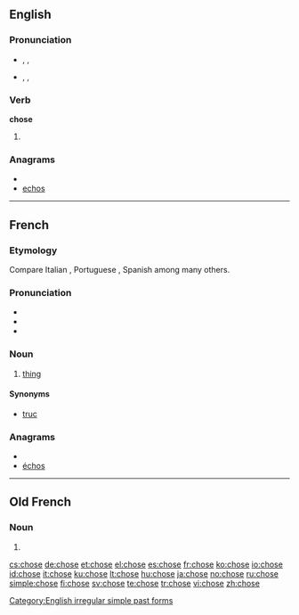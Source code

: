 {{also|Chose}}
==English==

===Pronunciation===
* {{a|UK}} {{enPR|chōz}}, {{IPA|/tʃəʊz/}}, {{SAMPA|/tS@Uz/}}
*: {{rhymes|əʊz}}
* {{a|US}} {{enPR|chōz}}, {{IPA|/tʃoʊz/}}, {{SAMPA|/tSoUz/}}
*: {{audio|en-us-chose.ogg|Audio (US)}}
*: {{rhymes|oʊz}}

===Verb===
'''chose'''

# {{simple past of|choose}}

===Anagrams===
* {{alphagram|cehos}}
* [[echos#English|echos]]


[[Category:English irregular simple past forms]]

----

==French==

===Etymology===
Compare Italian {{term|cosa|lang=it}}, Portuguese {{term|coisa|lang=pt}}, Spanish {{term|cosa|lang=es}} among many others.

===Pronunciation===
* {{IPA|/ʃoz/|lang=fr}}
* {{audio|Fr-chose.ogg|audio}}
* {{rhymes|oz|lang=fr}}

===Noun===
{{fr-noun|f}}

# [[thing]]

====Synonyms====
* [[truc]] {{m}}

===Anagrams===
* {{alphagram|cehos}}
* [[échos#French|échos]]

----

==Old French==

===Noun===
{{fro-noun-f}}

# {{alternative form of|[[cose#Old French|cose]]|lang=fro}}

[[cs:chose]]
[[de:chose]]
[[et:chose]]
[[el:chose]]
[[es:chose]]
[[fr:chose]]
[[ko:chose]]
[[io:chose]]
[[id:chose]]
[[it:chose]]
[[ku:chose]]
[[lt:chose]]
[[hu:chose]]
[[ja:chose]]
[[no:chose]]
[[ru:chose]]
[[simple:chose]]
[[fi:chose]]
[[sv:chose]]
[[te:chose]]
[[tr:chose]]
[[vi:chose]]
[[zh:chose]]
